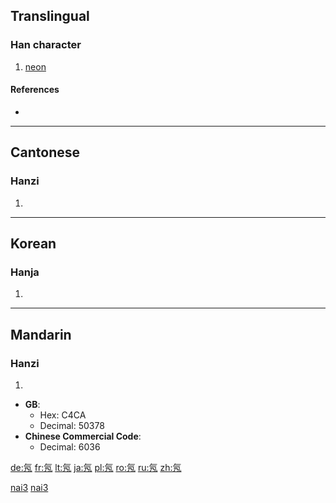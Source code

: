 ==Translingual==

===Han character===
{{Han char|rn=84|rad=气|as=02|sn=6|four=8021<sub>7</sub>|canj=人弓弓竹尸 (ONNHS)}}

# [[neon]]

====References====
* {{Han ref|kx=0599.041|dkj=17045|hdz=32010.050|uh=6C16|ud=27670|bh=A6BB|bd=42683}}

----

==Cantonese==

===Hanzi===
{{yue-hanzi|jyut=|y=naai5}}

# {{defn|Cantonese|sort=气02}}
----

==Korean==

===Hanja===
{{ko-hanja|hangeul=내|eumhun=|rv=nae|mr=nae|y=nay}}

# {{defn|Korean|sort=气02}}
----

==Mandarin==

===Hanzi===
{{cmn-hanzi|pin=[[nǎi]] ([[nai3]])|wg=nai<sup>3</sup>}}

# {{defn|Mandarin|sort=气02}}

* '''GB''':
** Hex: C4CA
** Decimal: 50378
* '''Chinese Commercial Code''':
** Decimal: 6036

[[Category:zh-cn:Chemical elements|nai3]]
[[Category:zh-tw:Chemical elements|nai3]]

[[de:氖]]
[[fr:氖]]
[[lt:氖]]
[[ja:氖]]
[[pl:氖]]
[[ro:氖]]
[[ru:氖]]
[[zh:氖]]
